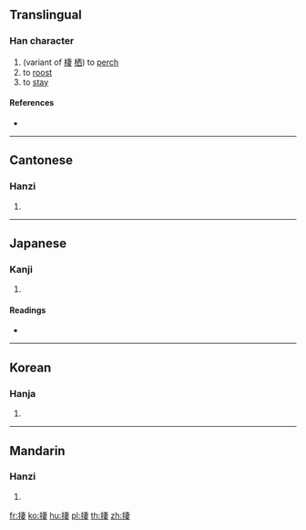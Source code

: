 ==Translingual==

===Han character===
{{Han char|rn=64|rad=手|as=08|sn=11|four=|canj=QJLV|ids=⿰扌妻}}

# (variant of [[棲]] [[栖]]) to [[perch]]
# to [[roost]]
# to [[stay]]

====References====
* {{Han ref|kx=0436.040|dkj=12227|dj=0785.170|hdz=31894.030|uh=637F|ud=25471}}

----

==Cantonese==

===Hanzi===
{{yue-hanzi|jyut=[[cai1]]|y=chai1}}

# {{defn|lang=yue|sort=手08}}

----

==Japanese==

===Kanji===
{{ja-kanji|grade=|rs=手08}}

# {{defn|lang=ja|sort=手08}}

====Readings====
* {{ja-readings|on=[[せい]] (sei)|kun=[[すむ]] (sumu)}}

----

==Korean==

===Hanja===
{{ko-hanja|hangeul=서|eumhun=|rv=seo|mr=sŏ|y=se}}

# {{defn|lang=ko|sort=手08}}

----

==Mandarin==

===Hanzi===
{{cmn-hanzi|pin=[[xī]] ([[xi1]])|wg=hsi<sup>1</sup>}}

# {{defn|lang=cmn|sort=手08}}

[[fr:捿]]
[[ko:捿]]
[[hu:捿]]
[[pl:捿]]
[[th:捿]]
[[zh:捿]]